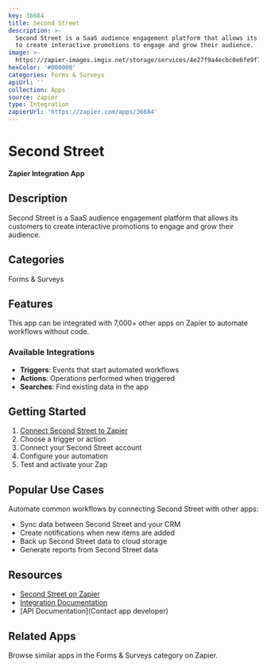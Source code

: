 ```yaml
---
key: 36684
title: Second Street
description: >-
  Second Street is a SaaS audience engagement platform that allows its customers
  to create interactive promotions to engage and grow their audience.
image: >-
  https://zapier-images.imgix.net/storage/services/4e27f9a4ecbc0e6fe9f75b4cfa139a0d.png?auto=format%2Ccompress&ixlib=python-3.0.0&q=50
hexColor: '#000000'
categories: Forms & Surveys
apiUrl: ''
collection: Apps
source: zapier
type: Integration
zapierUrl: 'https://zapier.com/apps/36684'
---
```

# Second Street

**Zapier Integration App**

## Description

Second Street is a SaaS audience engagement platform that allows its customers to create interactive promotions to engage and grow their audience.

## Categories

Forms & Surveys

## Features

This app can be integrated with 7,000+ other apps on Zapier to automate workflows without code.

### Available Integrations

- **Triggers**: Events that start automated workflows
- **Actions**: Operations performed when triggered
- **Searches**: Find existing data in the app

## Getting Started

1. [Connect Second Street to Zapier](https://zapier.com/apps/36684)
2. Choose a trigger or action
3. Connect your Second Street account
4. Configure your automation
5. Test and activate your Zap

## Popular Use Cases

Automate common workflows by connecting Second Street with other apps:

- Sync data between Second Street and your CRM
- Create notifications when new items are added
- Back up Second Street data to cloud storage
- Generate reports from Second Street data

## Resources

- [Second Street on Zapier](https://zapier.com/apps/36684)
- [Integration Documentation](https://zapier.com/apps/36684/integrations)
- [API Documentation](Contact app developer)

## Related Apps

Browse similar apps in the Forms & Surveys category on Zapier.
